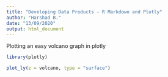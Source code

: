 ```yaml
---
title: "Developing Data Products - R Markdown and Plotly"
author: "Harshad B."
date: "13/09/2020"
output: html_document
---
```


Plotting an easy volcano graph in plotly

```r
library(plotly)
```

```r
plot_ly(z = volcano, type = "surface")
```
